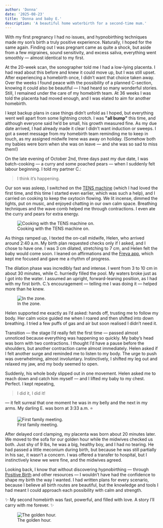 ```yaml
---
author: 'Donna'
date: '2025-08-23'
title: 'Donna and baby E.'
description: 'A beautiful home waterbirth for a second-time mum.'
---
```



With my first pregnancy I had no issues, and hypnobirthing techniques made my son’s birth a truly positive experience. Naturally, I hoped for the same again. Finding out I was pregnant came as quite a shock, but aside from a few migraines, sound sensitivity, and excess saliva, everything went smoothly — almost identical to my first.


At the 20-week scan, the sonographer told me I had a low-lying placenta. I had read about this before and knew it could move up, but I was still upset. After experiencing a homebirth once, I didn’t want that choice taken away. Over the weeks I found peace with the possibility of a planned C-section, knowing it could also be beautiful — I had heard so many wonderful stories. Still, I remained under the care of my homebirth team. At 36 weeks I was told the placenta had moved enough, and I was elated to aim for another homebirth.


I kept backup plans in case things didn’t unfold as I hoped, but everything went well apart from some lightning crotch. I was **"all bump"** this time, and although everyone said he’d be small, his growth measured fine. As my due date arrived, I had already made it clear I didn’t want induction or sweeps. I got a sweet message from my homebirth team reminding me to keep in touch, as my assigned midwife Irene was away on holiday. (Somehow both my babies were born when she was on leave — and she was so sad to miss them!)


On the late evening of October 2nd, three days past my due date, I was batch-cooking — a curry and some poached pears — when I suddenly felt labour beginning. I told my partner C.:

> I think it’s happening. 

Our son was asleep, I switched on the [TENS machine](https://www.nhs.uk/tests-and-treatments/transcutaneous-electrical-nerve-stimulation-tens/) (which I had loved the first time, and this time I started even earlier, which was such a help), and I carried on cooking to keep the oxytocin flowing. We lit incense, dimmed the lights, put on music, and enjoyed chatting in our own calm space. Breathing techniques and the wave comb helped me through contractions. I even ate the curry and pears for extra energy.

<figure>
  <img 
    src="https://i.ibb.co/DHGSJMTK/KNCfHxkH.jpg" 
    alt="Cooking with the TENS machine on." 
  />
  <figcaption>Cooking with the TENS machine on.</figcaption>
</figure>


As things ramped up, I texted the on-call midwife, Helen, who arrived around 2:40 a.m. My birth plan requested checks only if I asked, and I chose to have one. I was 3 cm dilated, stretching to 7 cm, and Helen felt the baby would come soon. I leaned on affirmations and the [Freya app](https://thepositivebirthcompany.com/freya-hypnobirthing-app?srsltid=AfmBOooZowqQ2gJH25s0I4IwyaAso-Veq1Gl-TsXtnXzB_1UIKrmk6s1), which kept me focused and gave me a rhythm of progress.


The dilation phase was incredibly fast and intense. I went from 3 to 10 cm in about 30 minutes, while C. hurriedly filled the pool. My waters broke just as I got into the water. I assumed an upright, forward-leaning position, as I had with my first birth. C.’s encouragement — telling me I was doing it — helped more than he knew.


<figure>
  <img 
    src="https://i.ibb.co/nNnP34KM/4F-YCLTM.jpg" 
    alt="In the zone." 
  />
  <figcaption>In the zone.</figcaption>
</figure>

Helen supported me exactly as I’d asked: hands off, trusting me to follow my body. Her calm voice guided me when I roared and then shifted into down breathing. I tried a few puffs of gas and air but soon realised I didn’t need it.


Transition — the stage I’d really felt the first time — passed almost unnoticed because everything was happening so quickly. My baby’s head was born with two contractions. I thought I’d have a pause before the shoulders, but another contraction came almost immediately. Helen asked if I felt another surge and reminded me to listen to my body. The urge to push was overwhelming, almost involuntary. Instinctively, I shifted my leg out and relaxed my jaw, and my body seemed to open.


Suddenly, his whole body slipped out in one movement. Helen asked me to reach down and catch him myself — and I lifted my baby to my chest. Perfect. I kept repeating, 

> I did it, I did it! 

— it felt surreal that one moment he was in my belly and the next in my arms. My darling E. was born at 3:33 a.m. ⭐️

<figure>
  <img 
    src="https://i.ibb.co/PG6PRTRG/dw2TJ3F.jpg" 
    alt="First family meeting." 
  />
  <figcaption>First family meeting.</figcaption>
</figure>

After delayed cord clamping, my placenta was born about 20 minutes later. We moved to the sofa for our golden hour while the midwives checked us both. Just shy of 9 lbs, he was a big, healthy boy, and I had no tearing. He had passed a little meconium during birth, but because he was still partially in his sac, it wasn’t a concern. I was offered a transfer to hospital, but I instinctively knew we were fine, and the midwives agreed.


Looking back, I know that without discovering hypnobirthing — through [Positive Birth](https://thepositivebirthcompany.com) and other resources — I wouldn’t have had the confidence to shape my birth the way I wanted. I had written plans for every scenario, because I believe all birth routes are beautiful, but the knowledge and tools I had meant I could approach each possibility with calm and strength.


✨ My second homebirth was fast, powerful, and filled with love. A story I’ll carry with me forever. ✨

<figure>
  <img 
    src="https://i.ibb.co/6kWHyhL/TLPIhev8.jpg" 
    alt="The golden hour." 
  />
  <figcaption>The golden hour.</figcaption>
</figure>